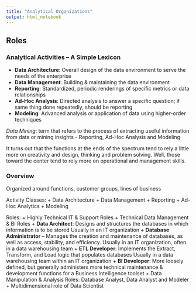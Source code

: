 ```yaml
---
title: "Analytical Organizations"
output: html_notebook
---
```


## Roles

### Analytical Activities – A Simple Lexicon

+ **Data Architecture**: Overall design of the data environment to serve the needs of the enterprise
+ **Data Management**: Building & maintaining the data environment
+ **Reporting**: Standardized, periodic renderings of specific metrics or data relationships
+ **Ad-Hoc Analysis**: Directed analysis to answer a specific question; if same thing done repeatedly, should be reporting
+ **Modeling**: Advanced analysis or application of data using higher-order techniques

*Data Mining*:  term that refers to the process of extracting useful information from data or mining insights - Reporting, Ad-Hoc Analysis and Modeling

It turns out that the functions at the ends of the spectrum tend to rely a little more on creativity and design, thinking and problem solving. Well, those toward the center tend to rely more on operational and management skills.

### Overview

Organized around functions, customer groups, lines of business

Activity Classes:
+ Data Architecture
+ Data Management
+ Reporting
+ Ad-Hoc Analytics
+ Modeling

Roles:
+ Highly Technical IT & Support Roles
+ Technical Data Management & BI Roles
  + **Data Architect**:  Designs and structures the databases in which information is to be stored
Usually in an IT organization
  + **Database Administrator** – Manages the creation and maintenance of databases, as well as access, stability, and efficiency. Usually in an IT organization, often in a data warehousing team
  + **ETL Developer**: Implements the Extract, Transform, and Load logic that populates databases
Usually in a data warehousing team within an IT organization
  + **BI Developer**: More loosely defined, but generally administers more technical maintenance & development functions for a Business Intelligence toolset 
+ Data Manipulation & Analysis Roles: Database Analyst, Data Analyst and Modeler 
+ Multidimensional role of Data Scientist
